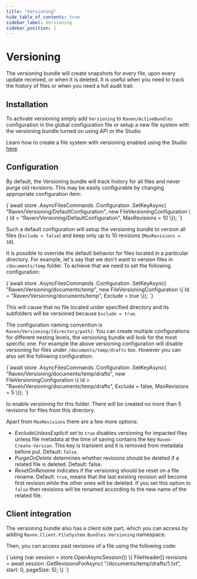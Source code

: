 ```yaml
---
title: "Versioning"
hide_table_of_contents: true
sidebar_label: Versioning
sidebar_position: 1
---
```



# Versioning

The versioning bundle will create snapshots for every file, upon every update received, or when it is deleted. It is useful when you need to track the history of files or when you need a full audit trail.

## Installation

To activate versioning simply add `Versioning` to `Raven/ActiveBundles` configuration in the global configuration file or setup a new file system with the versioning bundle turned on using API or the Studio.

Learn how to create a file system with versioning enabled using the Studio [here](../../studio/how-to/how-to-setup-versioning.mdx).

## Configuration

By default, the Versioning bundle will track history for all files and never purge old revisions. This may be easily configurable by changing appropriate configuration item:

<TabItem value="versioning_1" label="versioning_1">
<CodeBlock language="csharp">
{`await store
		.AsyncFilesCommands
		.Configuration
		.SetKeyAsync(
			"Raven/Versioning/DefaultConfiguration", 
			new FileVersioningConfiguration
			\{
				Id = "Raven/Versioning/DefaultConfiguration", 
				MaxRevisions = 10
			\});
`}
</CodeBlock>
</TabItem>

Such a default configuration will setup the versioning bundle to version all files (`Exclude = false`) and keep only up to 10 revisions (`MaxRevisions = 10`).

It is possible to override the default behavior for files located in a particular directory. For example, let's say that we don't want to version files in `/documents/temp` folder.
To achieve that we need to set the following configuration:

<TabItem value="versioning_2" label="versioning_2">
<CodeBlock language="csharp">
{`await store
		.AsyncFilesCommands
		.Configuration
		.SetKeyAsync(
			"Raven/Versioning/documents/temp",
			new FileVersioningConfiguration
			\{
				Id = "Raven/Versioning/documents/temp",
				Exclude = true
			\});
`}
</CodeBlock>
</TabItem>

This will cause that no file located under specified directory and its subfolders will be versioned because `Exclude = true`.

The configuration naming convention is `Raven/Versioning/[directory/path]`. You can create multiple configurations for different nesting levels, the versioning bundle will look for the most specific one.
For example the above versioning configuration will disable versioning for files under `/documents/temp/drafts` too. However you can also set the following configuration:

<TabItem value="versioning_3" label="versioning_3">
<CodeBlock language="csharp">
{`await store
		.AsyncFilesCommands
		.Configuration
		.SetKeyAsync(
			"Raven/Versioning/documents/temp/drafts",
			new FileVersioningConfiguration
			\{
				Id = "Raven/Versioning/documents/temp/drafts",
				Exclude = false,
				MaxRevisions = 5
			\});
`}
</CodeBlock>
</TabItem>

to enable versioning for this folder. There will be created no more than 5 revisions for files from this directory.

Apart from `MaxRevisions` there are a few more options:

* *ExcludeUnlessExplicit* set to `true` disables versioning for impacted files unless file metadata at the time of saving contains the key `Raven-Create-Version`.  This key is transient and it is removed from metadata before put. Default: `false`.
* *PurgeOnDelete* determines whether revisions should be deleted if a related file is deleted. Default: false.
* *ResetOnRename* indicates if the versioning should be reset on a file rename. Default: `true`, means that the last existing revision will become first revision while
the other ones will be deleted. If you set this option to `false` then revisions will be renamed according to the new name of the related file.

## Client integration

The versioning bundle also has a client side part, which you can access by adding `Raven.Client.FileSystem.Bundles.Versioning` namespace.

Then, you can access past revisions of a file using the following code:

<TabItem value="versioning_4" label="versioning_4">
<CodeBlock language="csharp">
{`using (var session = store.OpenAsyncSession())
\{
	FileHeader[] revisions = await session
								.GetRevisionsForAsync(
									"/documents/temp/drafts/1.txt",
									start: 0, 
									pageSize: 5);
\}
`}
</CodeBlock>
</TabItem>

